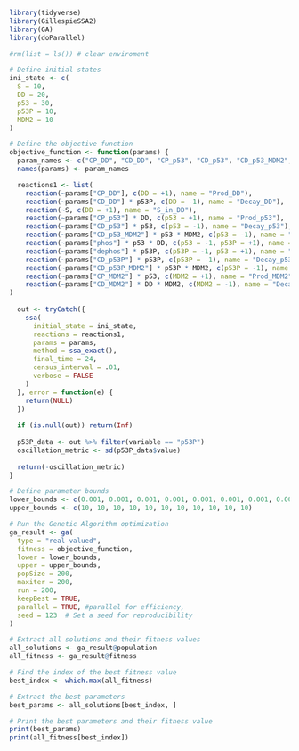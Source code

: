 ```r
library(tidyverse)
library(GillespieSSA2)
library(GA)
library(doParallel)
```

```r
#rm(list = ls()) # clear enviroment

# Define initial states
ini_state <- c(
  S = 10, 
  DD = 20, 
  p53 = 30, 
  p53P = 10,
  MDM2 = 10
)

# Define the objective function
objective_function <- function(params) {
  param_names <- c("CP_DD", "CD_DD", "CP_p53", "CD_p53", "CD_p53_MDM2", "phos", "dephos", "CD_p53P", "CD_p53P_MDM2", "CP_MDM2", "CD_MDM2")
  names(params) <- param_names

  reactions1 <- list(
    reaction(~params["CP_DD"], c(DD = +1), name = "Prod_DD"),
    reaction(~params["CD_DD"] * p53P, c(DD = -1), name = "Decay_DD"),
    reaction(~S, c(DD = +1), name = "S_in_DD"), 
    reaction(~params["CP_p53"] * DD, c(p53 = +1), name = "Prod_p53"),
    reaction(~params["CD_p53"] * p53, c(p53 = -1), name = "Decay_p53"),
    reaction(~params["CD_p53_MDM2"] * p53 * MDM2, c(p53 = -1), name = "Inhibition_p53_MDM2"),
    reaction(~params["phos"] * p53 * DD, c(p53 = -1, p53P = +1), name = "Phos_p53"),
    reaction(~params["dephos"] * p53P, c(p53P = -1, p53 = +1), name = "Dephos_p53P"),
    reaction(~params["CD_p53P"] * p53P, c(p53P = -1), name = "Decay_p53P"),
    reaction(~params["CD_p53P_MDM2"] * p53P * MDM2, c(p53P = -1), name = "Inhibition_p53P_MDM2"),
    reaction(~params["CP_MDM2"] * p53, c(MDM2 = +1), name = "Prod_MDM2"),
    reaction(~params["CD_MDM2"] * DD * MDM2, c(MDM2 = -1), name = "Decay_MDM2")
)
  
  out <- tryCatch({
    ssa(
      initial_state = ini_state,
      reactions = reactions1,
      params = params,
      method = ssa_exact(),
      final_time = 24,
      census_interval = .01,
      verbose = FALSE
    )
  }, error = function(e) {
    return(NULL)
  })
  
  if (is.null(out)) return(Inf)
  
  p53P_data <- out %>% filter(variable == "p53P")
  oscillation_metric <- sd(p53P_data$value)
  
  return(-oscillation_metric)
}
```

```r
# Define parameter bounds
lower_bounds <- c(0.001, 0.001, 0.001, 0.001, 0.001, 0.001, 0.001, 0.001, 0.001, 0.001, 0.001)
upper_bounds <- c(10, 10, 10, 10, 10, 10, 10, 10, 10, 10, 10)

# Run the Genetic Algorithm optimization
ga_result <- ga(
  type = "real-valued",
  fitness = objective_function,
  lower = lower_bounds,
  upper = upper_bounds,
  popSize = 200,
  maxiter = 200,
  run = 200,
  keepBest = TRUE,
  parallel = TRUE, #parallel for efficiency,
  seed = 123  # Set a seed for reproducibility
)

# Extract all solutions and their fitness values
all_solutions <- ga_result@population
all_fitness <- ga_result@fitness

# Find the index of the best fitness value
best_index <- which.max(all_fitness)

# Extract the best parameters
best_params <- all_solutions[best_index, ]

# Print the best parameters and their fitness value
print(best_params)
print(all_fitness[best_index])
```
